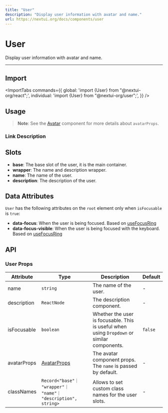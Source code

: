 ```yaml
---
title: "User"
description: "Display user information with avatar and name."
url: https://nextui.org/docs/components/user
---
```


# User

Display user information with avatar and name.

<ComponentLinks component="user" />

---

## Import

<ImportTabs
  commands={{
    global: 'import {User} from "@nextui-org/react";',
    individual: 'import {User} from "@nextui-org/user";',
  }}
/>

## Usage

<CodeDemo title="Usage" files={userContent.usage} />

> **Note**: See the [Avatar](/docs/components/avatar) component for more details about `avatarProps`.

### Link Description

<CodeDemo title="Link Description" files={userContent.linkDescription} />

## Slots

- **base**: The base slot of the user, it is the main container.
- **wrapper**: The name and description wrapper.
- **name**: The name of the user.
- **description**: The description of the user.

## Data Attributes

`User` has the following attributes on the `root` element only when `isFocusable` is `true`:

- **data-focus**:
  When the user is being focused. Based on [useFocusRing](https://react-spectrum.adobe.com/react-aria/useFocusRing.html)
- **data-focus-visible**:
  When the user is being focused with the keyboard. Based on [useFocusRing](https://react-spectrum.adobe.com/react-aria/useFocusRing.html)

## API

### User Props

| Attribute   | Type                                                          | Description                                                                                | Default |
| ----------- | ------------------------------------------------------------- | ------------------------------------------------------------------------------------------ | ------- |
| name        | `string`                                                      | The name of the user.                                                                      | -       |
| description | `ReactNode`                                                   | The description component.                                                                 | -       |
| isFocusable | `boolean`                                                     | Whether the user is focusable. This is useful when using `Dropdown` or similar components. | `false` |
| avatarProps | [AvatarProps](/docs/components/avatar#avatar-props)           | The avatar component props. The `name` is passed by default.                               | -       |
| classNames  | `Record<"base"｜ "wrapper"｜ "name"｜ "description", string>` | Allows to set custom class names for the user slots.                                       | -       |
